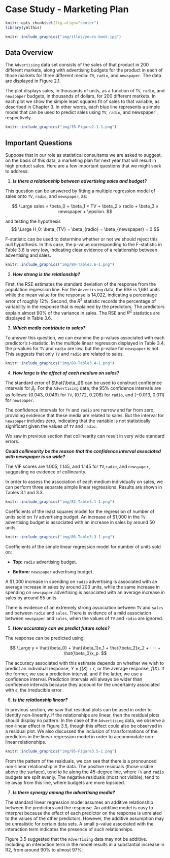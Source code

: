 # Case Study - Marketing Plan

```r
knitr::opts_chunk$set(fig.align="center")
library(ymlthis)
```

```r
knitr::include_graphics("img/illos/yours-book.jpg")
```


## Data Overview

The `Advertising` data set consists of the sales of that product in 200 different markets, along with advertising budgets for the product in each of those markets for three different media: `TV`, `radio`, and `newspaper`. The data are displayed in Figure 2.1. 

The plot displays sales, in thousands of units, as a function of `TV`, `radio`, and `newspaper` budgets, in thousands of dollars, for 200 different markets. In each plot we show the simple least squares fit of sales to that variable, as described in Chapter 3. In other words, each blue line represents a simple model that can be used to predict sales using `TV`, `radio`, and newspaper`, respectively. 

```r
knitr::include_graphics("img/30-Figure2.1-1.png")
```


## Important Questions

Suppose that in our role as statistical consultants we are asked to suggest, on the basis of this data, a marketing plan for next year that will result in high product sales. Here are a few important questions that we might seek to address:

1. ***Is there a relationship between advertising sales and budget?***

This question can be answered by fitting a multiple regression model
of sales onto `TV`, `radio`, and `newspaper`, as:

$$
\Large sales = \beta_0 + \beta_1 × TV + \beta_2 × radio + \beta_3 × newspaper + \epsilon.
$$

and testing the hypothesis 
$$
\Large H_0: \beta_{TV} = \beta_{radio} = \beta_{newspaper} = 0
$$
 
F-statistic can be used to determine whether or not we should reject this null hypothesis. In this case, the p-value corresponding to the F-statistic in Table 3.6 is very low, indicating clear evidence of a relationship between advertising and sales.

```r
knitr::include_graphics("img/90-Table3.6-1.png")
```

2. ***How strong is the relationship?***


First, the RSE estimates the standard deviation of the response from the
population regression line. For the `Advertising` data, the RSE is 1,681 units while the mean value for the response is 14,022, indicating a percentage error of roughly 12%. Second, the $R^2$ statistic records the percentage of variability in the response that is explained by the predictors. The predictors explain almost 90% of the variance in sales. The RSE and $R^2$ statistics are displayed in Table 3.6.

3. ***Which media contribute to sales?***

To answer this question, we can examine the p-values associated with each predictor’s t-statistic. In the multiple linear regression displayed in Table 3.4, the p-values for `TV` and `radio` are low, but the p-value for `newspaper` is not. This suggests that only `TV` and `radio` are related to sales.

```r
knitr::include_graphics("img/88-Table3.4-1.png")
```

4. ***How large is the effect of each medium on sales?***

The standard error of $\hat{\beta_j}$ can be used to construct confidence intervals for $\beta_j$. For the `Advertising` data, the 95% confidence intervals are as follows: (0.043, 0.049) for `TV`, (0.172, 0.206) for `radio`, and (−0.013, 0.011) for `newspaper`. 

The confidence intervals for `TV` and `radio` are narrow and far from zero, providing evidence that these media are related to sales. But the interval for `newspaper` includes zero, indicating that the variable is not statistically significant given the values of `TV` and `radio`.

We saw in previous section that collinearity can result in very wide standard errors.
   
   ***Could collinearity be the reason that the confidence interval associated with newspaper is so wide?*** 

The VIF scores are 1.005, 1.145, and 1.145 for `TV`,`radio`, and `newspaper`, suggesting no evidence of collinearity.

In order to assess the association of each medium individually on sales, we can perform three separate simple linear regressions. Results are shown in Tables 3.1 and 3.3. 

```r
knitr::include_graphics("img/82-Table3.1-1.png")
```

Coefficients of the least squares model for the regression of number of units sold on `TV` advertising budget. An increase of $1,000 in the `TV` advertising budget is associated with an increase in sales by around 50 units.

```r
knitr::include_graphics("img/86-Table3.3-1.png")
```

Coefficients of the simple linear regression model for number of units sold on:

* **Top:** `radio` advertising budget.

* **Bottom:** `newspaper` advertising budget. 

A $1,000 increase in spending on `radio` advertising is associated with an average increase in sales by around 203 units, while the same increase in spending on `newspaper` advertising is associated with an average increase in sales by around 55 units.


There is evidence of an extremely strong association between `TV` and `sales` and between `radio` and `sales`. There is evidence of a mild association between `newspaper` and `sales`, when the values of `TV` and `radio` are ignored.

5. ***How accurately can we predict future sales?***

The response can be predicted using:

:::formula
$$
\Large y = \hat{\beta_0} + \hat{\beta_1}x_1 + \hat{\beta_2}x_2 + · · · + \hat{\beta_0}x_p.
$$
:::

The accuracy associated with this estimate depends on whether we wish to predict an individual response, $Y = f(X) + \epsilon$, or the average response, $f(X)$. If the former, we use a prediction interval, and if the latter, we use a confidence interval. Prediction intervals will always be wider than confidence intervals because they account for the uncertainty associated with $\epsilon$, the irreducible error.

6. ***Is the relationship linear?***

In previous section, we saw that residual plots can be used in order to
identify non-linearity. If the relationships are linear, then the residual plots should display no pattern. In the case of the `Advertising` data, we observe a non-linear effect in Figure 3.5, though this effect could also be observed in a residual plot. We also discussed the inclusion of transformations of the predictors in the linear regression model in order to accommodate non-linear relationships.

```r
knitr::include_graphics("img/95-Figure3.5-1.png")
```

From the pattern of the residuals, we can see that there is a pronounced non-linear relationship in the data. The positive residuals (those visible above the surface), tend to lie along the 45-degree line, where `TV` and `radio` budgets are split evenly. The negative residuals (most not visible), tend to lie away from this line, where budgets are more lopsided.

7. ***Is there synergy among the advertising media?***

The standard linear regression model assumes an additive relationship
between the predictors and the response. An additive model is easy to interpret because the effect of each predictor on the response is unrelated to the values of the other predictors. However, the additive assumption may be unrealistic for certain data sets. A small p-value associated with the interaction term indicates the presence of such relationships. 

Figure 3.5 suggested that the `Advertising` data may not be additive. Including an interaction term in the model results in a substantial increase in R2, from around 90% to almost 97%.

